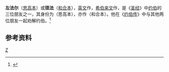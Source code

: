 {{not|佐法尔}}
'''左法尔'''（[[思高本|思高本]]）或'''琐法'''（[[和合本|和合本]]），[[英文|英文]]作{{lang|en|Zophar}}，[[希伯来文|希伯来文]]作{{lang|he|צוֹפַר}}，是《[[圣经|圣经]]》中[[约伯|约伯]]的三位朋友之一，其身份为{{le|纳阿玛人|Naamathite}}（思高本），亦作{{le|拿玛人|Naamathite}}（和合本）。他在《[[约伯传|约伯传]]》中与其他两位朋友一起劝解约伯。<ref>{{Cite web|title=圣经辞典-五划 左法尔（Zophar, Sophar）|url=http://www.tianzhujiaozaixian.site/txt/dic/15350.html|accessdate=2020-09-27|author=思高圣经学会|date=|format=|work=圣经辞典|publisher=天主教在线|language=}}{{Dead link}}</ref>

== 参考资料 ==
<references />

[[Category:聖經人物|Z]]
{{religion-stub}}